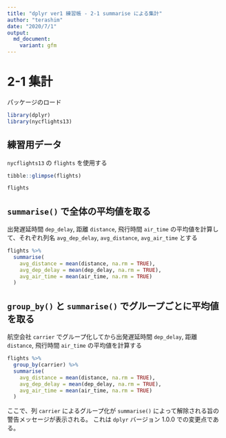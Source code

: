 ```yaml
---
title: "dplyr ver1 練習帳 - 2-1 summarise による集計"
author: "terashim"
date: "2020/7/1"
output: 
  md_document:
    variant: gfm
---
```


# 2-1 集計

パッケージのロード

```r
library(dplyr)
library(nycflights13)
```

## 練習用データ

`nycflights13` の `flights` を使用する

```r
tibble::glimpse(flights)
```


```r
flights
```


## `summarise()` で全体の平均値を取る

出発遅延時間 `dep_delay`, 距離 `distance`, 飛行時間 `air_time`
の平均値を計算して、それぞれ列名 `avg_dep_delay`, `avg_distance`, `avg_air_time` とする

```r
flights %>% 
  summarise(
    avg_distance = mean(distance, na.rm = TRUE),
    avg_dep_delay = mean(dep_delay, na.rm = TRUE),
    avg_air_time = mean(air_time, na.rm = TRUE)
  )
```

## `group_by()` と `summarise()` でグループごとに平均値を取る

航空会社 `carrier` でグループ化してから出発遅延時間 `dep_delay`, 距離 `distance`, 飛行時間 `air_time` の平均値を計算する

```r
flights %>% 
  group_by(carrier) %>% 
  summarise(
    avg_distance = mean(distance, na.rm = TRUE),
    avg_dep_delay = mean(dep_delay, na.rm = TRUE),
    avg_air_time = mean(air_time, na.rm = TRUE)
  )
```

ここで、列 `carrier` によるグループ化が `summarise()` によって解除される旨の警告メッセージが表示される。
これは `dplyr` バージョン 1.0.0 での変更点である。

